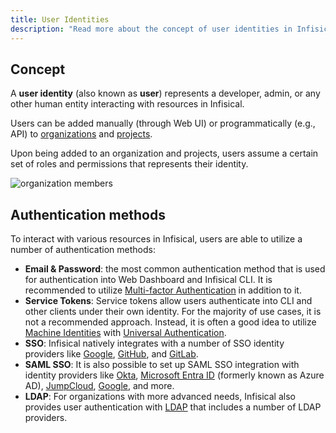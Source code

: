 ```yaml
---
title: User Identities
description: "Read more about the concept of user identities in Infisical."
---
```


## Concept

A **user identity** (also known as **user**) represents a developer, admin, or any other human entity interacting with resources in Infisical. 

Users can be added manually (through Web UI) or programmatically (e.g., API) to [organizations](../organization) and [projects](../projects). 

Upon being added to an organization and projects, users assume a certain set of roles and permissions that represents their identity. 

![organization members](../../../images/platform/organization/organization-members.png)

## Authentication methods

To interact with various resources in Infisical, users are able to utilize a number of authentication methods: 
- **Email & Password**: the most common authentication method that is used for authentication into Web Dashboard and Infisical CLI. It is recommended to utilize [Multi-factor Authentication](/documentation/platform/mfa) in addition to it.  
- **Service Tokens**: Service tokens allow users authenticate into CLI and other clients under their own identity. For the majority of use cases, it is not a recommended approach. Instead, it is often a good idea to utilize [Machine Identities](./machine-identities) with [Universal Authentication](/documentation/platform/identities/universal-auth). 
- **SSO**: Infisical natively integrates with a number of SSO identity providers like [Google](/documentation/platform/sso/google), [GitHub](/documentation/platform/sso/github), and [GitLab](/documentation/platform/sso/gitlab). 
- **SAML SSO**: It is also possible to set up SAML SSO integration with identity providers like [Okta](/documentation/platform/sso/okta), [Microsoft Entra ID](/documentation/platform/sso/azure) (formerly known as Azure AD), [JumpCloud](/documentation/platform/sso/jumpcloud), [Google](/documentation/platform/sso/google-saml), and more. 
- **LDAP**: For organizations with more advanced needs, Infisical also provides user authentication with [LDAP](/documentation/platform/ldap/overview) that includes a number of LDAP providers.

